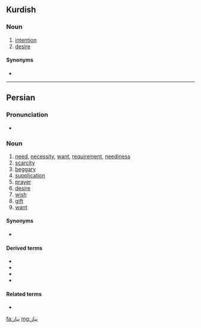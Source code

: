 ==Kurdish==

===Noun===
{{head|ku|noun|tr=niyaz|sc=ku-Arab}}

# [[intention]]
# [[desire]]

====Synonyms====
* {{l|ku|sc=ku-Arab|مه‌به‌س|tr=mabas}}

----

==Persian==

===Pronunciation===
* {{IPA|/nɪˈjɒːz/|lang=fa}}

===Noun===
{{fa-regional|نیاز|نیاز|ниёз}}
{{fa-noun|tr=niyâz|pl=نیازها|pltr=niyâz-hâ}}

# [[need]], [[necessity]], [[want]], [[requirement]], [[neediness]]
# [[scarcity]]
# [[beggary]]
# [[supplication]]
# [[prayer]]
# [[desire]]
# [[wish]]
# [[gift]]
# [[want]]

====Synonyms====
* {{l|fa|احتیاج|tr=ehtiyâj}}

====Derived terms====
* {{l|fa|نیاز آوردن|sc=fa-Arab|tr=niyâz âvardan}}
* {{l|fa|نیاز داشتن|sc=fa-Arab|tr=niyâz dâštan}}
* {{l|fa|نیاز کردن|sc=fa-Arab|tr=niyâz kardan}}
* {{l|fa|نیاز گذاشتن|sc=fa-Arab|tr=niyâz gozâštan}}

====Related terms====
* {{l|fa|نیازیدن|sc=fa-Arab|tr=niyâzidan}}

[[fa:نیاز]]
[[mg:نیاز]]